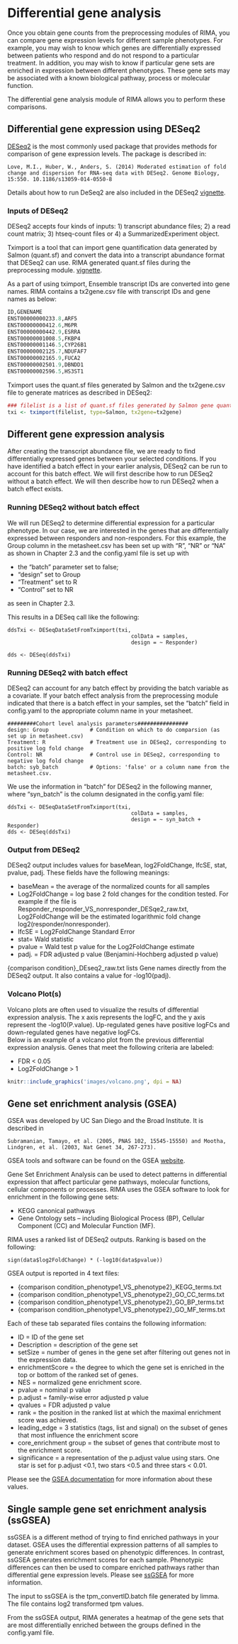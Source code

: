 # Differential gene analysis {#Differential}

Once you obtain gene counts from the preprocessing modules of RIMA, you can compare gene expression levels for different sample phenotypes.  For example, you may wish to know which genes are differentially expressed between patients who respond and do not respond to a particular treatment.  In addition, you may wish to know if particular gene sets are enriched in expression between different phenotypes. These gene sets may be associated with a known biological pathway, process or molecular function.   

The differential gene analysis module of RIMA allows you to perform these comparisons.


## Differential gene expression using DESeq2

<a href='https://genomebiology.biomedcentral.com/articles/10.1186/s13059-014-0550-8'>DESeq2</a> is the most commonly used package that provides methods for comparison of gene expression levels.  The package is described in:

    Love, M.I., Huber, W., Anders, S. (2014) Moderated estimation of fold change and dispersion for RNA-seq data with DESeq2. Genome Biology, 15:550. 10.1186/s13059-014-0550-8

Details about how to run DeSeq2 are also included in the DESeq2 
[vignette](https://bioconductor.org/packages/release/bioc/vignettes/DESeq2/inst/doc/DESeq2.html).

### Inputs of DESeq2
DESeq2 accepts four kinds of inputs: 1) transcript abundance files; 2) a read count matrix; 3) htseq-count files or 4) a SummarizedExperiment object. 

Tximport is a tool that can import gene quantification data generated by Salmon (quant.sf) and convert the data into a transcript abundance format that DESeq2 can use. RIMA generated quant.sf files during the preprocessing module.   [vignette](https://bioconductor.org/packages/release/bioc/vignettes/DESeq2/inst/doc/DESeq2.html).

As a part of using tximport, Ensemble transcript IDs are converted into gene names.  RIMA contains a tx2gene.csv file with transcript IDs and gene names as below:
```r
ID,GENENAME
ENST00000000233.8,ARF5
ENST00000000412.6,M6PR
ENST00000000442.9,ESRRA
ENST00000001008.5,FKBP4
ENST00000001146.5,CYP26B1
ENST00000002125.7,NDUFAF7
ENST00000002165.9,FUCA2
ENST00000002501.9,DBNDD1
ENST00000002596.5,HS3ST1
```

Tximport uses the quant.sf files generated by Salmon and the tx2gene.csv file to generate matrices as described in DESeq2:

```r
### filelist is a list of quant.sf files generated by Salmon gene quantification.
txi <- tximport(filelist, type=Salmon, tx2gene=tx2gene)
```

## Different gene expression analysis
After creating the transcript abundance file, we are ready to find differentially expressed genes between your selected conditions. If you have identified a batch effect in your earlier analysis, DESeq2 can be run to account for this batch effect.  We will first describe how to run DESeq2 without a batch effect.  We will then describe how to run DESeq2 when a batch effect exists.

### Running DESeq2 without batch effect
We will run DESeq2 to determine differential expression for a particular phenotype.  In our case, we are interested in the genes that are differentially expressed between responders and non-responders.  For this example, the Group column in the metasheet.csv has been set up with "R", "NR" or "NA" as shown in Chapter 2.3 and the config.yaml file is set up with

  - the "batch" parameter set to false;
  - "design" set to Group
  - "Treatment" set to R
  - "Control" set to NR

as seen in Chapter 2.3.

This results in a DESeq call like the following:
```
ddsTxi <- DESeqDataSetFromTximport(txi,
                                       colData = samples,
                                       design = ~ Responder)

dds <- DESeq(ddsTxi)
```

### Running DESeq2 with batch effect
DESeq2 can account for any batch effect by providing the batch variable as a covariate. If your batch effect analysis from the preprocessing module indicated that there is a batch effect in your samples, set the "batch" field in config.yaml to the appropriate column name in your metasheet.

```
#########Cohort level analysis parameters################
design: Group             # Condition on which to do comparsion (as set up in metasheet.csv)
Treatment: R              # Treatment use in DESeq2, corresponding to positive log fold change
Control: NR               # Control use in DESeq2, corresponding to negative log fold change
batch: syb_batch          # Options: 'false' or a column name from the metasheet.csv.  
```

We use the information in "batch" for DESeq2 in the following manner, where "syn_batch" is the column designated in the config.yaml file:

```
ddsTxi <- DESeqDataSetFromTximport(txi,
                                       colData = samples,
                                       design = ~ syn_batch + Responder)
dds <- DESeq(ddsTxi)
```


### Output from DESeq2

DESeq2 output includes values for baseMean, log2FoldChange, lfcSE, stat, pvalue, padj. These fields have the following meanings:

  - baseMean = the average of the normalized counts for all samples
  - Log2FoldChange = log base 2 fold changes for the condition tested.  For example if the file is Responder_responder_VS_nonresponder_DESqe2_raw.txt, Log2FoldChange will be the estimated logarithmic fold change log2(responder/nonresponder).
  - lfcSE = Log2FoldChange Standard Error
  - stat= Wald statistic
  - pvalue = Wald test p value for the Log2FoldChange estimate
  - padj. = FDR adjusted p value (Benjamini-Hochberg adjusted p value)

{comparison condition}_DEseq2_raw.txt lists Gene names directly from the DESeq2 output.  It also contains a value for -log10(padj).

### Volcano Plot(s)
Volcano plots are often used to visualize the results of differential expression analysis.  The x axis represents the logFC, and the y axis represent the -log10(P.value). Up-regulated genes have positive logFCs and down-regulated genes have negative logFCs. \
Below is an example of a volcano plot from the previous differential expression analysis.  Genes that meet the following criteria are labeled:

  - FDR < 0.05
  - Log2FoldChange > 1

```r
knitr::include_graphics('images/volcano.png', dpi = NA)
```


## Gene set enrichment analysis (GSEA)

GSEA was developed by UC San Diego and the Broad Institute.  It is described in

    Subramanian, Tamayo, et al. (2005, PNAS 102, 15545-15550) and Mootha, Lindgren, et al. (2003, Nat Genet 34, 267-273).
  
GSEA tools and software can be found on the GSEA [website](https://www.gsea-msigdb.org/gsea/index.jsp).

Gene Set Enrichment Analysis can be used to detect patterns in differential expression that affect particular gene pathways, molecular functions, cellular components or processes.  RIMA uses the GSEA software to look for enrichment in the following gene sets:

  - KEGG canonical pathways
  - Gene Ontology sets -- including Biological Process (BP), Cellular Component (CC) and Molecular Function (MF).

RIMA uses a ranked list of DESeq2 outputs.  Ranking is based on the following:

```
sign(data$log2FoldChange) * (-log10(data$pvalue))
```

GSEA output is reported in 4 text files:

  - {comparison condition_phenotype1_VS_phenotype2}_KEGG_terms.txt
  - {comparison condition_phenotype1_VS_phenotype2}_GO_CC_terms.txt
  - {comparison condition_phenotype1_VS_phenotype2}_GO_BP_terms.txt
  - {comparison condition_phenotype1_VS_phenotype2}_GO_MF_terms.txt
  
Each of these tab separated files contains the following information:

  - ID = ID of the gene set
  - Description = description of the gene set
  - setSize = number of genes in the gene set after filtering out genes not in the expression data.
  - enrichmentScore = the degree to which the gene set is enriched in the top or bottom of the ranked set of genes.
  - NES = normalized gene enrichment score.  
  - pvalue = nominal p value
  - p.adjust = family-wise error adjusted p value
  - qvalues = FDR adjusted p value
  - rank = the position in the ranked list at which the maximal enrichment score was achieved.
  - leading_edge = 3 statistics (tags, list and signal) on the subset of genes that most influence the enrichment score
  - core_enrichment group = the subset of genes that contribute most to the enrichment score.
  - significance = a representation of the p.adjust value using stars.  One star is set for p.adjust <0.1, two stars <0.5 and three stars < 0.01.

Please see the [GSEA documentation](https://www.gsea-msigdb.org/gsea/doc/GSEAUserGuideFrame.html) for more information about these values.


## Single sample gene set enrichment analysis (ssGSEA)

ssGSEA is a different method of trying to find enriched pathways in your dataset.  GSEA uses the differential expression patterns of all samples to generate enrichment scores based on phenotypic differences.  In contrast, ssGSEA generates enrichment scores for each sample.  Phenotypic differences can then be used to compare enriched pathways rather than differential gene expression levels.  Please see [ssGSEA](https://gsea-msigdb.github.io/ssGSEA-gpmodule/v10/index.html) for more information.

The input to ssGSEA is the tpm_convertID.batch file generated by limma.  The file contains log2 transformed tpm values.

From the ssGSEA output, RIMA generates a heatmap of the gene sets that are most differentially enriched between the groups defined in the config.yaml file.

